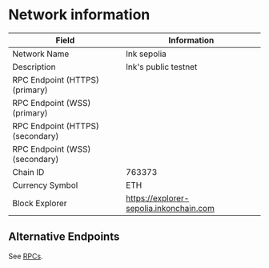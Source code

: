 
# Network information

| Field                            | Information                                                                        |
| -------------------------------- | ---------------------------------------------------------------------------------- |
| Network Name                     | Ink sepolia                                                                        |
| Description                      | Ink's public testnet                                                               |
| RPC Endpoint (HTTPS) (primary)   | <CopyableCode code="https://rpc-gel-sepolia.inkonchain.com" />                     |
| RPC Endpoint (WSS) (primary)     | <CopyableCode code="wss://ws-gel-sepolia.inkonchain.com" />                       |
| RPC Endpoint (HTTPS) (secondary) | <CopyableCode code="https://rpc-qnd-sepolia.inkonchain.com" />                     |
| RPC Endpoint (WSS) (secondary)   | <CopyableCode code="wss://ws-qnd-sepolia.inkonchain.com" />                       |
| Chain ID                         | 763373                                                                             |
| Currency Symbol                  | ETH                                                                                |
| Block Explorer                   | https://explorer-sepolia.inkonchain.com                                            |

## Alternative Endpoints

See [RPCs](/build/tools/rpcs).
